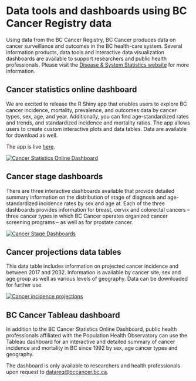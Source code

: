 # Data tools and dashboards using BC Cancer Registry data

Using data from the BC Cancer Registry, BC Cancer produces data on cancer surveillance and outcomes in the BC health-care system. Several information products, data tools and interactive data visualization dashboards are available to support researchers and public health professionals. Please visit the [Disease & System Statistics website](http://www.bccancer.bc.ca/health-info/disease-system-statistics){target="_blank"} for more information.

## Cancer statistics online dashboard

We are excited to release the R Shiny app that enables users to explore BC cancer incidence, mortality, prevalence, and outcomes data by cancer types, sex, age, and year. Additionally, you can find age-standardized rates and trends, and standardized incidence and mortality ratios. The app allows users to create custom interactive plots and data tables. Data are available for download as well.

The app is live [here](https://bccandataanalytics.shinyapps.io/IncidenceCounts/){target="_blank"}.

[![](images/incidence_GIF_high_480_pixel.gif "Cancer Statistics Online Dashboard")](https://bccandataanalytics.shinyapps.io/IncidenceCounts/)

## Cancer stage dashboards

There are three interactive dashboards available that provide detailed summary information on the distribution of stage of diagnosis and age-standardized incidence rates by sex and age at. Each of the three dashboards provides information for breast, cervix and colorectal cancers -- three cancer types in which BC Cancer operates organized cancer screening programs -- as well as for prostate cancer.

[![](images/BC%20Stage%20dashboard%20report.png "Cancer Stage Dashboards")](http://www.bccancer.bc.ca/statistics-and-reports-site/Documents/Cancer_stage_distribution_20191231.aspx)

## Cancer projections data tables

This data table includes information on projected cancer incidence and between 2017 and 2032. Information is available by cancer site, sex and age group as well as various levels of geography. Data can be downloaded for further use.

[![](images/screen%20shot%20data%20table.png "Cancer incidence projections")](http://www.bccancer.bc.ca/statistics-and-reports-site/Documents/Incidence_projections_report_by_LHA_20221205.aspx)

## BC Cancer Tableau dashboard

In addition to the BC Cancer Statistics Online Dashboard, public health professionals affiliated with the Population Health Observatory can use the Tableau dashboard for an interactive and detailed summary of  cancer incidence and mortality in BC since 1992 by sex, age cancer types and geography. 

The dashboard is only available to researchers and health professionals upon request to [datareq\@bccancer.bc.ca](mailto:datareq@bccancer.bc.ca){.email}.
